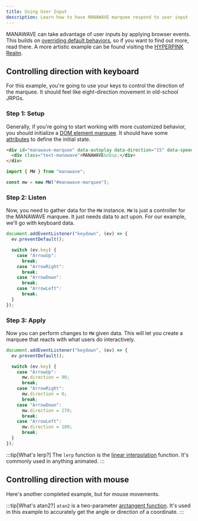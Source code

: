 ```yaml
---
title: Using User Input
description: Learn how to have MANAWAVE marquee respond to user input
---
```



MANAWAVE can take advantage of user inputs by applying browser events. This builds on [overriding default behaviors](/docs/guides/overrides),
so if you want to find out more, read there. A more artistic example can be found visiting the [HYPERPINK Realm](/realms/hyperpink).

## Controlling direction with keyboard

For this example, you're going to use your keys to control the direction of the marquee.
It should feel like eight-direction movement in old-school JRPGs.

### Step 1: Setup

Generally, if you're going to start working with more customized behavior, you should
initialize a [DOM element marquee](/docs/guides/initialization/#dom). It should have some
[attributes](/docs/reference/attributes) to define the initial state.

```html
<div id="manawave-marquee" data-autoplay data-direction="15" data-speed="1.5">
  <div class="text-manawave">MANAWAVE&nbsp;</div>
</div>
```

```js
import { MW } from "manawave";

const mw = new MW("#manawave-marquee");
```

### Step 2: Listen

Now, you need to gather data for the `MW` instance. `MW` is just a controller for the MANAWAVE marquee.
It just needs data to act upon. For our example, we'll go with keyboard data.

```js
document.addEventListener("keydown", (ev) => {
  ev.preventDefault();

  switch (ev.key) {
    case "ArrowUp":
      break;
    case "ArrowRight":
      break;
    case "ArrowDown":
      break;
    case "ArrowLeft":
      break;
  }
});
```

### Step 3: Apply

Now you can perform changes to `MW` given data. This will let you create a marquee that reacts with
what users do interactively.

```js
document.addEventListener("keydown", (ev) => {
  ev.preventDefault();

  switch (ev.key) {
    case "ArrowUp":
      mw.direction = 90;
      break;
    case "ArrowRight":
      mw.direction = 0;
      break;
    case "ArrowDown":
      mw.direction = 270;
      break;
    case "ArrowLeft":
      mw.direction = 180;
      break;
  }
});
```

<Sandpack html={SandpackSource.html} js={SandpackSource.js.keyboard} />

:::tip[What's lerp?]
The `lerp` function is the [linear interpolation](https://en.wikipedia.org/wiki/Linear_interpolation) function. It's commonly used in anything animated.
:::

## Controlling direction with mouse

Here's another completed example, but for mouse movements.

<Sandpack html={SandpackSource.html} js={SandpackSource.js.mouse} />

:::tip[What's atan2?]
`atan2` is a two-parameter [arctangent function](https://en.wikipedia.org/wiki/Atan2). It's used in this example to accurately
get the angle or direction of a coordinate.
:::
